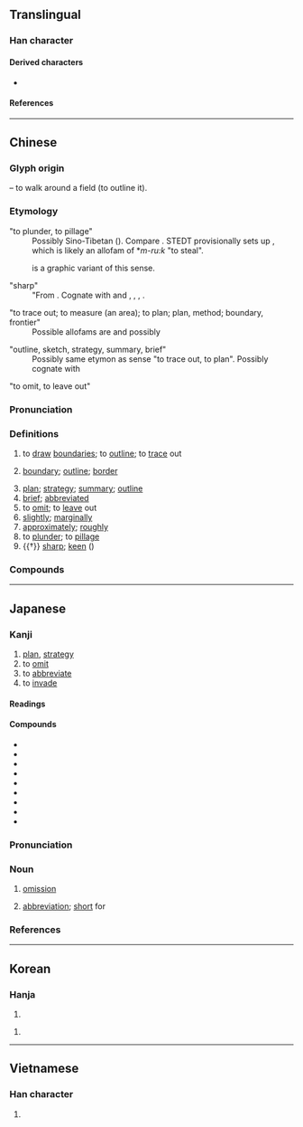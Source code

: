 {{also|畧}}
{{character info}}
{{character info|0xf976}}
==Translingual==
{{Han stroke|Japan<br>[[File:略 - U+07565 - KanjiVG stroke order.svg]]}}

===Han character===
{{Han char|rn=102|rad=田|as=06|sn=11|four=67064|canj=WHER|ids=⿰田各}}

====Derived characters====
* {{l|mul|[[撂]], [[㨼]], [[𰔡]]}}

====References====
{{Han ref|kx=0762.090|dkj=21839|dj=1172.080|hdz=42541.110|uh=7565|ud=30053|bh=B2A4|bd=45732}}
{{Han ref|uh=F976}}

----

==Chinese==
{{zh-forms|alt=畧}}

===Glyph origin===
{{Han etym}}
{{Han compound|田|t1=field|各|ls=psc|c1=s|c2=p}} – to walk around a field (to outline it).

===Etymology===
;"to plunder, to pillage"
:Possibly Sino-Tibetan ({{zh-ref|Schuessler, 2007}}). Compare {{cog|lus|rawk||to loot, to raid (not to kill)}}. STEDT provisionally sets up {{der|zh|sit-pro|*ʔ-m-(p)rawk}}, which is likely an allofam of {{w|Kukish languages|Proto-Kuki-Chin}} *''m-ru:k'' "to steal".
:{{zh-l|掠}} is a graphic variant of this sense.

;"sharp"
:"From {{der|zh|sit-pro|*(m/b)rak||to cut, tear, maul, lacerate}}. Cognate with {{cog|my|မြက်||to cut keenly}} and {{m|my|မြ||sharp}}, {{cog|kac|mya||torn, ragged}}, {{cog|dis|tr=džə '''brau'''|t=to scratch, maul, claw}}, {{cog|duu|pra||to cut (with sharp instruments)}}.

;"to trace out; to measure (an area); to plan; plan, method; boundary, frontier"
:Possible allofams are {{och-l|慮|outline, sketch}} and possibly {{och-l|量|to measure (v.), a measure (n.)}}

;"outline, sketch, strategy, summary, brief"
:Possibly same etymon as sense "to trace out, to plan". Possibly cognate with {{och-l|路|road}}

;"to omit, to leave out"
{{rfe|zh}}

===Pronunciation===
{{zh-pron
|m=lüè
|m-s=
|c=loek6
|c-t=
|g=
|h=pfs=lio̍k
|j=
|mb=liŏ̤
|md=liŏk
|mn=qz,tw,xm:lio̍k/twvk,zz:lia̍k/lio̍h
|mn_note=lio̍k/lia̍k - literary; lio̍h - vernacular
|mn-t=liag8/lioh8/liêh8
|mn-t_note=liag8 - literary; lioh8/liêh8 - vernacular (liêh8 - Chaozhou)
|w=5liaq
|x=
|mc=y
|oc=y
|cat=n,a,v,adv
}}

===Definitions===
{{zh-hanzi}}

# {{zh-o}} to [[draw]] [[boundaries]]; to [[outline]]; to [[trace]] out
# {{zh-o}} [[boundary]]; [[outline]]; [[border]]
# [[plan]]; [[strategy]]; [[summary]]; [[outline]]
# [[brief]]; [[abbreviated]]
# to [[omit]]; to [[leave]] out
# [[slightly]]; [[marginally]]
# [[approximately]]; [[roughly]]
# to [[plunder]]; to [[pillage]]
# {{†}} [[sharp]]; [[keen]] ({{w|Classic of Poetry|Shi}})

===Compounds===
{{zh-der|七略|三略|中略|事略|伽利略|侵略|侵略主義|儒略曆|六韜三略|兵略|劫略|勇略|卻略|商略|大戰略|大略|奧理略|奧略|安大略湖|宏材大略|封略|將略|崖略|幹略|廟略|建國方略|志略|忽略|戰略|戰略思想|戰略物資|戰略計畫|戰略轟炸|所見略同|才略|攻城略地|文經武略|文韜武略|方技略|方略|智略|核子戰略|概略|權略|略估|略勝一籌|略喻|略圖|略地|略地侵城|略地攻城|略微|略懂|略施小技|略施小計|略施薄懲|略有耳聞|略無參商|略略|略盡情誼|略知一二|略知皮毛|略綽|略見一斑|略誘|略語|略識之無|略賣|略跡原心|略跡原情|略遜一籌|略陳管見|略高一籌|疏謀少略|省略|省略號|策略|節略|節略版|簡略|籌略|粗略|紀略|約略|經略|缺略|脫略|膽略|艾儒略|艾略特|草略|蘇必略湖|虎略龍韜|要略|規略|計略|詳略|諸子略|謀略|豁略大度|豹略|軍事戰略|軍略|較略|輯略|過人才略|遠略|金匱要略|長算遠略|開國方略|闊略|雄才大略|雄材偉略|雄略|霸王略|霸略|韜略|韻略|領略|額我略曆|龍韜虎略|略影}}

{{zh-cat|Elementary}}

----

==Japanese==

===Kanji===
{{ja-kanji|grade=5|rs=田06}}

# [[plan]], [[strategy]]
# to [[omit]]
# to [[abbreviate]]
# to [[invade]]

====Readings====
{{ja-readings
|goon=らく
|kanon=りゃく
|kun=おさ-める, はか-る, はかりごと-
|nanori=
}}

====Compounds====
* {{ja-r|略%字|りゃく%じ|colloquial/ simplified form of kanji}}
* {{ja-r|概%略|がい%りゃく|[[outline]]}}
* {{ja-r|攻%略|こう%りゃく|[[capture]]}}
* {{ja-r|忽%略|こつ%りゃく|[[neglect]]}}
* {{ja-r|省%略|しょう%りゃく|[[omission]]}}
* {{ja-r|侵%略|しん%りゃく|[[invasion]]}}
* {{ja-r|略%称|りゃく%しょう|[[abbreviation]]}}
* {{ja-r|略%図|りゃく%ず|[[brief]] [[illustration]]}}
* {{ja-r|略%奪|りゃく%だつ|[[rob]]}}

===Pronunciation===
{{ja-kanjitab|りゃく|y=o}}
{{ja-pron|りゃく|acc=2|acc_ref=DJR|acc2=1|acc2_ref=DJR}}

===Noun===
{{ja-noun|りゃく}}

# [[omission]]
#: {{ja-usex|以下'''略'''|いか'''りゃく'''|as above}}
# [[abbreviation]]; [[short]] for
#: {{ja-usex|特%急 は 特%別%急%行 の '''略'''。|とっ%きゅう は とく%べつ%きゅう%こう の '''りゃく'''。|''Tokkyū'' is the '''abbreviation''' of ''tokubetsukyūkō''.}}

===References===
<references/>

----

==Korean==

===Hanja===
{{ko-hanja|[[간략하다|간략할]]|략||약}}

# {{rfdef|ko|sort=田06}}

{{ko-hanja|[[다스리다|다스릴]]|략||약}}

# {{rfdef|ko|sort=田06}}

----

==Vietnamese==

===Han character===
{{vi-readings|reading=lược, trước|rs=田06}}

# {{rfdef|vi|sort=田06}}